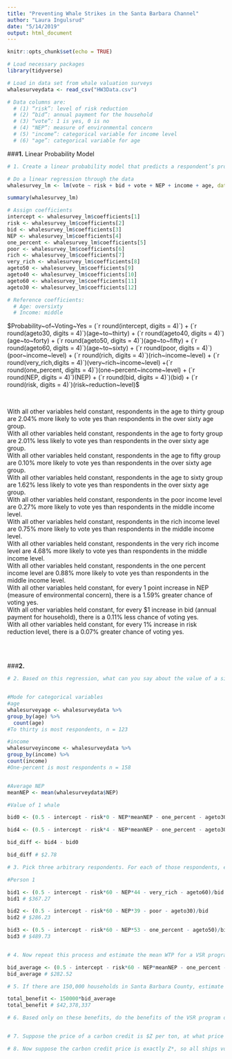 ```yaml
---
title: "Preventing Whale Strikes in the Santa Barbara Channel"
author: "Laura Ingulsrud"
date: "5/14/2019"
output: html_document
---
```


```r
knitr::opts_chunk$set(echo = TRUE)
```

```r

# Load necessary packages
library(tidyverse)

```

```r

# Load in data set from whale valuation surveys
whalesurveydata <- read_csv("HW3Data.csv")

# Data columns are: 
  # (1) “risk”: level of risk reduction
  # (2) “bid”: annual payment for the household
  # (3) “vote”: 1 is yes, 0 is no
  # (4) "NEP”: measure of environmental concern
  # (5) "income”: categorical variable for income level 
  # (6) "age”: categorical variable for age

```

###**1.** Linear Probability Model
```r

# 1. Create a linear probability model that predicts a respondent’s probability of voting ‘yes’ on the ballot based on their age, income, NEP score, the risk reduction offered by the program, and the cost of the program to that respondent. Show the model and interpret the regression coefficients.

# Do a linear regression through the data
whalesurvey_lm <- lm(vote ~ risk + bid + vote + NEP + income + age, data = whalesurveydata)

summary(whalesurvey_lm)

# Assign coefficients
intercept <- whalesurvey_lm$coefficients[1]
risk <- whalesurvey_lm$coefficients[2]
bid <- whalesurvey_lm$coefficients[3]
NEP <- whalesurvey_lm$coefficients[4]
one_percent <- whalesurvey_lm$coefficients[5]
poor <- whalesurvey_lm$coefficients[6]
rich <- whalesurvey_lm$coefficients[7]
very_rich <- whalesurvey_lm$coefficients[8]
ageto50 <- whalesurvey_lm$coefficients[9]
ageto40 <- whalesurvey_lm$coefficients[10]
ageto60 <- whalesurvey_lm$coefficients[11]
ageto30 <- whalesurvey_lm$coefficients[12]

# Reference coefficients:
  # Age: oversixty
  # Income: middle

```
$Probability~of~Voting~Yes = (`r round(intercept, digits = 4)`) + (`r round(ageto30, digits = 4)`)(age~to~thirty) + (`r round(ageto40, digits = 4)`)(age~to~forty) + (`r round(ageto50, digits = 4)`)(age~to~fifty) + (`r round(ageto60, digits = 4)`)(age~to~sixty) + (`r round(poor, digits = 4)`)(poor~income~level) + (`r round(rich, digits = 4)`)(rich~income~level) + (`r round(very_rich,digits = 4)`)(very~rich~income~level) +(`r round(one_percent, digits = 4)`)(one~percent~income~level) +  (`r round(NEP, digits = 4)`)(NEP) + (`r round(bid, digits = 4)`)(bid) + (`r round(risk, digits = 4)`)(risk~reduction~level)$

<br>

With all other variables held constant, respondents in the age to thirty group are 2.04% more likely to vote yes than respondents in the over sixty age group. <br>
With all other variables held constant, respondents in the age to forty group are 2.01% less likely to vote yes than respondents in the over sixty age group. <br>
With all other variables held constant, respondents in the age to fifty group are 0.10% more likely to vote yes than respondents in the over sixty age group. <br>
With all other variables held constant, respondents in the age to sixty group are 1.62% less likely to vote yes than respondents in the over sixty age group. <br>
With all other variables held constant, respondents in the poor income level are 0.27% more likely to vote yes than respondents in the middle income level. <br>
With all other variables held constant, respondents in the rich income level are 0.75% more likely to vote yes than respondents in the middle income level. <br>
With all other variables held constant, respondents in the very rich income level are 4.68% more likely to vote yes than respondents in the middle income level. <br>
With all other variables held constant, respondents in the one percent income level are 0.88% more likely to vote yes than respondents in the middle income level. <br>
With all other variables held constant, for every 1 point increase in NEP (measure of environmental concern), there is a 1.59% greater chance of voting yes. <br>
With all other variables held constant, for every $1 increase in bid (annual payment for household), there is a 0.11% less chance of voting yes. <br>
With all other variables held constant, for every 1% increase in risk reduction level, there is a 0.07% greater chance of voting yes. <br>

<br>
<br>

###**2.** 
```r

# 2. Based on this regression, what can you say about the value of a single prevented whale death? (Hint: Think about how risk reduction for all whales translates into the number of whale deaths avoided)


#Mode for categorical variables
#age
whalesurveyage <- whalesurveydata %>% 
group_by(age) %>% 
  count(age)
#To thirty is most respondents, n = 123

#income 
whalesurveyincome <- whalesurveydata %>% 
group_by(income) %>% 
count(income)
#One-percent is most respondents n = 158 


#Average NEP 
meanNEP <- mean(whalesurveydata$NEP)

#Value of 1 whale 

bid0 <- (0.5 - intercept - risk*0 - NEP*meanNEP - one_percent - ageto30)/bid

bid4 <- (0.5 - intercept - risk*4 - NEP*meanNEP - one_percent - ageto30)/bid

bid_diff <- bid4 - bid0

bid_diff # $2.78


```



```r

# 3. Pick three arbitrary respondents. For each of those respondents, estimate their WTP for a VSR program offering 60% risk reduction.

#Person 1

bid1 <- (0.5 - intercept - risk*60 - NEP*44 - very_rich - ageto60)/bid
bid1 # $367.27

bid2 <- (0.5 - intercept - risk*60 - NEP*39 - poor - ageto30)/bid
bid2 # $286.23

bid3 <- (0.5 - intercept - risk*60 - NEP*53 - one_percent - ageto50)/bid
bid3 # $489.73



```

```r

# 4. Now repeat this process and estimate the mean WTP for a VSR program offering 60% risk reduction among Santa Barbara County households.

bid_average <- (0.5 - intercept - risk*60 - NEP*meanNEP - one_percent - ageto30)/bid
bid_average # $282.52

```

```r

# 5. If there are 150,000 households in Santa Barbara County, estimate the total benefit of a VSR program to these households.

total_benefit <- 150000*bid_average
total_benefit # $42,378,337

```

```r

# 6. Based only on these benefits, do the benefits of the VSR program outweigh the costs?



```

```r

# 7. Suppose the price of a carbon credit is $Z per ton, at what price Z* will the shipping industry decide to adopt the VSR for purely self-interested reasons? (Note: if ships voluntarily reduce speed, then the $7 million cost (noted above) of implementing the VSR would be avoided)

```

```r

# 8. Now suppose the carbon credit price is exactly Z*, so all ships voluntarily reduce speed to achieve the 60% risk reduction. Approximately how many whales would be saved by this? What would be the social value of allowing ships to enter the carbon trading market?

```
